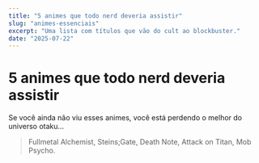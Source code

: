 ```yaml
---
title: "5 animes que todo nerd deveria assistir"
slug: "animes-essenciais"
excerpt: "Uma lista com títulos que vão do cult ao blockbuster."
date: "2025-07-22"
---
```


# 5 animes que todo nerd deveria assistir

Se você ainda não viu esses animes, você está perdendo o melhor do universo otaku...

> Fullmetal Alchemist, Steins;Gate, Death Note, Attack on Titan, Mob Psycho.
